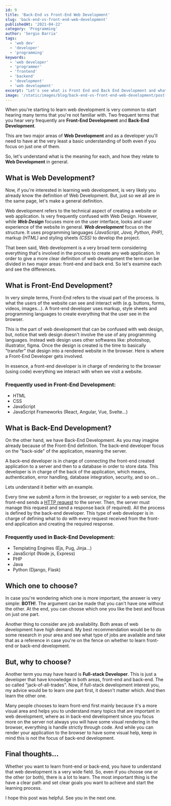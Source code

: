 ```yaml
---
id: 9
title: 'Back-End vs Front-End Web Development'
slug: 'back-end-vs-front-end-web-development'
publishedAt: '2021-04-22'
category: 'Programming'
author: 'Sergio Barria'
tags:
  - 'web dev'
  - 'developer'
  - 'programming'
keywords:
  - 'web developer'
  - 'programmer'
  - 'frontend'
  - 'backend'
  - 'development'
  - 'web development'
excerpt: "Let's see what is Front End and Back End Development and what are the differences between each."
image: '/static/images/blog/back-end-vs-front-end-web-development/post-cover.png'
---
```


When you're starting to learn web development is very common to start hearing many terms that you're not familiar with. Two frequent terms that you hear very frequently are **Front-End Development** and **Back-End Development**.

This are two major areas of **Web Development** and as a developer you'll need to have at the very least a basic understanding of both even if you focus on just one of them.

So, let's understand what is the meaning for each, and how they relate to **Web Development** in general.

## What is Web Development?

Now, if you're interested in learning web development, is very likely you already know the definition of Web Development. But, just so we all are in the same page, let's make a general definition.

Web development refers to the technical aspect of creating a website or web application. Is very frequently confused with Web Design. However, while **_Web Design_** focuses more on the user interface, looks and user experience of the website in general. **_Web development_** focus on the structure. It uses programming languages _(JavaScript, Java, Python, PHP)_, markup _(HTML)_ and styling sheets _(CSS)_ to develop the project.

That been said, Web development is a very broad term considering everything that's involved in the process to create any web application. In order to give a more clear definition of web development the term can be divided in two major areas: front-end and back end. So let's examine each and see the differences.

## What is Front-End Development?

In very simple terms, Front-End refers to the visual part of the process. Is what the users of the website can see and interact with (e.g. buttons, forms, videos, images...). A front-end developer uses markup, style sheets and programming languages to create everything that the user see in the browser.

This is the part of web development that can be confused with web design, but, notice that web design doesn't involve the use of any programming languages. Instead web design uses other softwares like: photoshop, illustrator, figma. Once the design is created is the time to basically "transfer" that design into a rendered website in the browser. Here is where a Front-End Developer gets involved.

In essence, a front-end developer is in charge of rendering to the browser (using code) everything we interact with when we visit a website.

### Frequently used in Front-End Development:

- HTML
- CSS
- JavaScript
- JavaScript Frameworks (React, Angular, Vue, Svelte...)

## What is Back-End Development?

On the other hand, we have Back-End Development. As you may imagine already because of the Front-End definition. The back-end developer focus on the "back-side" of the application, meaning the server.

A back-end developer is in charge of connecting the front-end created application to a server and then to a database in order to store data. This developer is in charge of the back of the application, which means, authentication, error handling, database integration, security, and so on...

Lets understand it better with an example.

Every time we submit a form in the browser, or register to a web service, the front-end sends a [HTTP request](https://developer.mozilla.org/en-US/docs/Web/HTTP) to the server. Then, the server must manage this request and send a response back (if required). All the process is defined by the back-end developer. This type of web developer is in charge of defining what to do with every request received from the front-end application and creating the required response.

### Frequently used in Back-End Development:

- Templating Engines (Ejs, Pug, Jinja...)
- JavaScript (Node js, Express)
- PHP
- Java
- Python (Django, Flask)

## Which one to choose?

In case you're wondering which one is more important, the answer is very simple: **BOTH!**. The argument can be made that you can't have one without the other. At the end, you can choose which one you like the best and focus on just one part.

Another thing to consider are job availability. Both areas of web development have high demand. My best recommendation would be to do some research in your area and see what type of jobs are available and take that as a reference in case you're on the fence on whether to learn front-end or back-end development.

## But, why to choose?

Another term you may have heard is **Full-stack Developer**. This is just a developer that have knowledge in both areas, front-end and back-end. The so called "jack-of-all-trades". Now, if full-stack development interest you, my advice would be to learn one part first, it doesn't matter which. And then learn the other one.

Many people chooses to learn front-end first mainly because it's a more visual area and helps you to understand many topics that are important in web development, where as in back-end development since you focus more on the server not always you will have some visual rendering in the browser, everything is handle strictly through code. And while you can render your application to the browser to have some visual help, keep in mind this is not the focus of back-end development.

## Final thoughts...

Whether you want to learn front-end or back-end, you have to understand that web development is a very wide field. So, even if you choose one or the other (or both), there is a lot to learn. The most important thing is the have a clear path and set clear goals you want to achieve and start the learning process.

I hope this post was helpful. See you in the next one.
